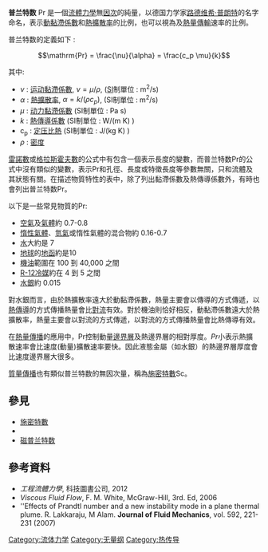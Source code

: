 '''普兰特数''' <math>\mathrm{Pr}</math> 是一個[[流體力學|流體力學]]無[[因次|因次]]的純量，以德国力学家[[路德维希·普朗特|路德维希·普朗特]]的名字命名，表示[[黏度|動黏滯係數]]和[[熱擴散率|熱擴散率]]的比例，也可以視為{{link-en|動量傳輸|Momentum transport}}及[[传热|熱量傳輸]]速率的比例。

普兰特数的定義如下 :
:<math>\mathrm{Pr} = \frac{\nu}{\alpha} = \frac{c_p \mu}{k}</math>

其中:
* <math>\nu</math> : [[黏度|运动黏滯係數]], <math>\nu = \mu/\rho</math>, ([[SI|SI]]制單位 : m<sup>2</sup>/s)
* <math>\alpha</math> : [[熱擴散率|熱擴散率]], <math>\alpha = k/(\rho c_p)</math>, (SI制單位 : m<sup>2</sup>/s)
* <math>\mu</math> : [[黏度|动力黏滯係數]] (SI制單位 : Pa s)
* ''k'' : [[熱傳導|熱傳導係數]] (SI制單位 : W/(m K) )
* c<sub>p</sub> : [[定压比熱|定压比熱]] (SI制單位 : J/(kg K) )
* <math>\rho</math> : [[密度|密度]]

[[雷諾數|雷諾數]]或[[格拉斯霍夫數|格拉斯霍夫數]]的公式中有包含一個表示長度的變數，而普兰特数<math>\mathrm{Pr}</math>的公式中沒有類似的變數，表示<math>\mathrm{Pr}</math>和孔徑、長度或特徵長度等參數無關，只和流體及其狀態有關。在描述物質特性的表中，除了列出黏滯係數及熱傳導係數外，有時也會列出普兰特数<math>\mathrm{Pr}</math>。

以下是一些常見物質的<math>\mathrm{Pr}</math>:

* [[空氣|空氣]]及[[氣體|氣體]]約 0.7-0.8
* [[稀有气体|惰性氣體]]、[[氫氣|氫氣]]或惰性氣體的混合物約 0.16-0.7 
* [[水|水]]大約是 7
* [[地球|地球]]的[[地函|地函]]約是10{{e|24}}
* [[機油|機油]]範圍在 100 到 40,000 之間
* [[二氟二氯甲烷|R-12冷媒]]約在 4 到 5 之間
* [[水銀|水銀]]約 0.015

對水銀而言，由於熱擴散率遠大於動黏滯係數，熱量主要會以傳導的方式傳遞，以[[熱傳導|熱傳導]]的方式傳播熱量會比[[對流|對流]]有效。對於機油則恰好相反，動黏滯係數遠大於熱擴散率，熱量主要會以對流的方式傳遞，以對流的方式傳播熱量會比熱傳導有效。

在[[傳熱|熱量傳播]]的應用中，<math>\mathrm{Pr}</math>控制動量[[邊界層|邊界層]]及熱邊界層的相對厚度。''Pr''小表示熱擴散速率會比速度(動量)擴散速率要快。因此液態金屬（如水銀）的熱邊界層厚度會比速度邊界層大很多。

[[傳質|質量傳播]]也有類似普兰特数的無因次量，稱為[[施密特數|施密特數]]<math>\mathrm{Sc}</math>。

== 參見 ==
* [[施密特數|施密特數]]
* {{link-en|紊流普兰特数|Turbulent Prandtl number}}
* [[磁普兰特数|磁普兰特数]]

== 參考資料 ==
{{reflist}}
* ''工程流體力學'', 科技圖書公司, 2012
* ''Viscous Fluid Flow'', F. M. White, McGraw-Hill, 3rd. Ed, 2006
* ''Effects of Prandtl number and a new instability mode in a plane thermal plume. R. Lakkaraju, M      Alam. '''Journal of Fluid Mechanics''', vol. 592, 221-231 (2007)

{{TranslatedFromWikipedia|en|Prandtl number}}

{{NonDimFluMech}}

[[Category:流体力学|Category:流体力学]]
[[Category:无量纲|Category:无量纲]]
[[Category:热传导|Category:热传导]]
